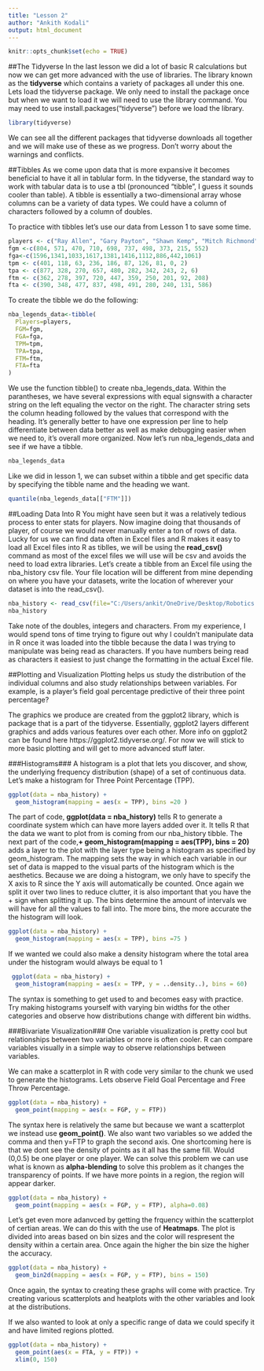 ---
title: "Lesson 2"
author: "Ankith Kodali"
output: html_document
---

```{r setup, include=FALSE}
knitr::opts_chunk$set(echo = TRUE)
```

##The Tidyverse
In the last lesson we did a lot of basic R calculations but now we can get more advanced with the use of libraries. The library known as the **tidyverse** which contains a variety of packages all under this one. Lets load the tidyverse package. We only need to install the package once but when we want to load it we will need to use the library command. You may need to use install.packages("tidyverse") before we load the library.
```{r echo=TRUE}
library(tidyverse)
```
We can see all the different packages that tidyverse downloads all together and we will make use of these as we progress. Don't worry about the warnings and conflicts.

##Tibbles
As we come upon data that is more expansive it becomes beneficial to have it all in tablular form. In the tidyverse, the standard way to work with tabular data is to use a tbl (pronounced "tibble", I guess it sounds cooler than table). A tibble is essentially a two-dimensional array whose columns can be a variety of data types. We could have a column of characters followed by a column of doubles.

To practice with tibbles let's use our data from Lesson 1 to save some time.
```{r echo=TRUE}
players <- c("Ray Allen", "Gary Payton", "Shawn Kemp", "Mitch Richmond", "Rick Barry", "Oscar Robertson", "Hakeem Olajuwon", "Vince Carter", "Moses Malone", "Patrick Ewing")
fgm <-c(804, 571, 470, 710, 698, 737, 498, 373, 215, 552)
fga<-c(1596,1341,1033,1617,1381,1416,1112,886,442,1061)
tpm <- c(401, 118, 63, 236, 186, 87, 126, 81, 0, 2)
tpa <- c(877, 328, 270, 657, 480, 282, 342, 243, 2, 6)
ftm <- c(362, 278, 397, 720, 447, 359, 250, 201, 92, 208)
fta <- c(390, 348, 477, 837, 498, 491, 280, 240, 131, 586)
```
To create the tibble we do the following:
```{r echo=TRUE}
nba_legends_data<-tibble(
  Players=players,
  FGM=fgm,
  FGA=fga,
  TPM=tpm,
  TPA=tpa,
  FTM=ftm,
  FTA=fta
)
```
We use the function tibble() to create nba_legends_data. Within the parantheses, we have several expressions with equal signswith a character string on the left equaling the vector on the right. The character string sets the column heading followed by the values that correspond with the heading. It's generally better to have one expression per line to help differentiate between data better as well as make debugging easier when we need to, it's overall more organized. Now let's run nba_legends_data and see if we have a tibble.
```{r echo=TRUE}
nba_legends_data
```
Like we did in lesson 1, we can subset within a tibble and get specific data by specifying the tibble name and the heading we want.
```{r echo=TRUE}
quantile(nba_legends_data[["FTM"]])
```

##Loading Data Into R
You might have seen but it was a relatively tedious process to enter stats for players. Now imagine doing that thousands of player, of course we would never manually enter a ton of rows of data. Lucky for us we can find data often in Excel files and R makes it easy to load all Excel files into R as tiblles, we will be using the **read_csv()** command as most of the excel files we will use will be csv and avoids the need to load extra libraries. Let's create a tibble from an Excel file using the nba_history csv file. Your file location will be different from mine depending on where you have your datasets, write the location of wherever your dataset is into the read_csv().

```{r echo=TRUE}
nba_history <- read_csv(file="C:/Users/ankit/OneDrive/Desktop/Robotics Scouting/Data Sets/nba_history.csv")
nba_history
```
Take note of the doubles, integers and characters. From my experience, I would spend tons of time trying to figure out why I couldn't manipulate data in R once it was loaded into the tibble because the data I was trying to manipulate was being read as characters. If you have numbers being read as characters it easiest to just change the formatting in the actual Excel file.

##Plotting and Visualization
Plotting helps us study the distribution of the individual columns and also study relationships between variables. For example, is a player's field goal percentage predictive of their three point percentage?

The graphics we produce are created from the ggplot2 library, which is package that is a part of the tidyverse. Essentially, ggplot2 layers different graphics and adds various features over each other. More info on ggplot2 can be found here https://ggplot2.tidyverse.org/. For now we will stick to more basic plotting and will get to more advanced stuff later.

###Histograms###
A histogram is a plot that lets you discover, and show, the underlying frequency distribution (shape) of a set of continuous data. Let's make a histogram for Three Point Percentage (TPP).
```{r echo=TRUE}
ggplot(data = nba_history) +
  geom_histogram(mapping = aes(x = TPP), bins =20 )
```

The part of code, **ggplot(data = nba_history)** tells R to generate a coordinate system which can have more layers added over it. It tells R that the data we want to plot from is coming from our nba_history tibble. The next part of the code,**+ geom_histogram(mapping = aes(TPP), bins = 20)** adds a layer to the plot with the layer type being a histogram as specified by geom_histogram. The mapping sets the way in which each variable in our set of data is mapped to the visual parts of the histogram which is the aesthetics. Because we are doing a histogram, we only have to specify the X axis to R since the Y axis will automatically be counted. Once again we split it over two lines to reduce clutter, it is also important that you have the + sign when splitting it up.
The bins determine the amount of intervals we will have for all the values to fall into. The more bins, the more accurate the the histogram will look.


```{r echo=TRUE}
ggplot(data = nba_history) +
  geom_histogram(mapping = aes(x = TPP), bins =75 )
```


If we wanted we could also make a density histogram where the total area under the histogram would always be equal to 1
 
```{r echo=TRUE}
 ggplot(data = nba_history) + 
  geom_histogram(mapping = aes(x = TPP, y = ..density..), bins = 60)
```

The syntax is something to get used to and becomes easy with practice. Try making histograms yourself with varying bin widths for the other categories and observe how distributions change with different bin widths.



###Bivariate Visualization###
One variable visualization is pretty cool but relationships between two variables or more is often cooler. R can compare variables visually in a simple way to observe relationships between variables.

We can make a scatterplot in R with code very similar to the chunk we used to generate the histograms. Lets observe Field Goal Percentage and Free Throw Percentage.

```{r echo=TRUE}
ggplot(data = nba_history) + 
  geom_point(mapping = aes(x = FGP, y = FTP))
```


The syntax here is relatively the same but because we want a scatterplot we instead use **geom_point()**. We also want two variables so we added the comma and then y=FTP to graph the second axis. One shortcoming here is that we dont see the density of points as it all has the same fill. Would (0,0.5) be one player or one player. We can solve this problem we can use what is known as **alpha-blending** to solve this problem as it changes the transparency of points. If we have more points in a region, the region will appear darker.

```{r echo=TRUE}
ggplot(data = nba_history) + 
  geom_point(mapping = aes(x = FGP, y = FTP), alpha=0.08)
```


Let's get even more adanvced by getting the frquency within the scatterplot of certian areas. We can do this with the use of **Heatmaps**. The plot is divided into areas based on bin sizes and the color will respresent the density within a certain area. Once again the higher the bin size the higher the accuracy. 

```{r echo=TRUE}
ggplot(data = nba_history) + 
  geom_bin2d(mapping = aes(x = FGP, y = FTP), bins = 150)
```


Once again, the syntax to creating these graphs will come with practice. Try creating various scatterplots and heatplots with the other variables and look at the distributions.

If we also wanted to look at only a specific range of data we could specify it and have limited regions plotted.

```{r echo=TRUE}
ggplot(data = nba_history) + 
  geom_point(aes(x = FTA, y = FTP)) +
  xlim(0, 150)
```